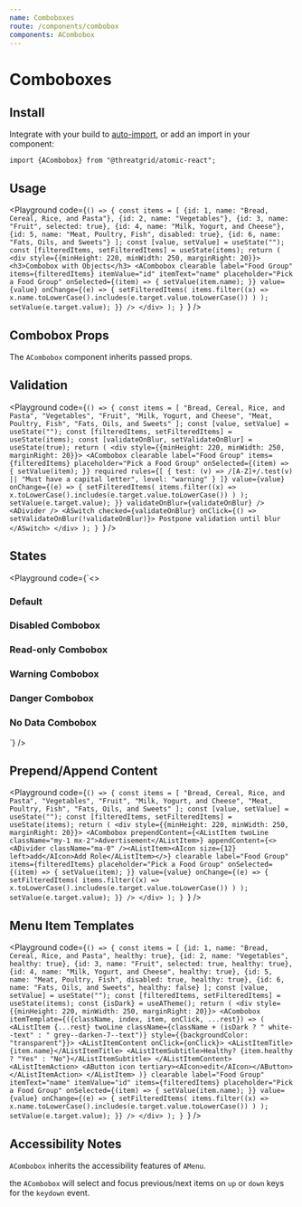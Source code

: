 ```yaml
---
name: Comboboxes
route: /components/combobox
components: ACombobox
---
```



# Comboboxes

## Install

Integrate with your build to [auto-import](/#integrating), or add an import in your component:

```
import {ACombobox} from "@threatgrid/atomic-react";
```

## Usage

<Playground
  code={`() => {
  const items = [
    {id: 1, name: "Bread, Cereal, Rice, and Pasta"},
    {id: 2, name: "Vegetables"},
    {id: 3, name: "Fruit", selected: true},
    {id: 4, name: "Milk, Yogurt, and Cheese"},
    {id: 5, name: "Meat, Poultry, Fish", disabled: true},
    {id: 6, name: "Fats, Oils, and Sweets"}
  ];
  const [value, setValue] = useState("");
  const [filteredItems, setFilteredItems] = useState(items);
  return (
    <div style={{minHeight: 220, minWidth: 250, marginRight: 20}}>
      <h3>Combobox with Objects</h3>
      <ACombobox
        clearable
        label="Food Group"
        items={filteredItems}
        itemValue="id"
        itemText="name"
        placeholder="Pick a Food Group"
        onSelected={(item) => {
          setValue(item.name);
        }}
        value={value}
        onChange={(e) => {
          setFilteredItems(
            items.filter((x) =>
              x.name.toLowerCase().includes(e.target.value.toLowerCase())
            )
          );
          setValue(e.target.value);
        }}
      />
    </div>
  );
}
`}
/>

## Combobox Props

The `ACombobox` component inherits passed props.

<Props of="ACombobox" />

## Validation

<Playground
  code={`() => {
  const items = [
    "Bread, Cereal, Rice, and Pasta",
    "Vegetables",
    "Fruit",
    "Milk, Yogurt, and Cheese",
    "Meat, Poultry, Fish",
    "Fats, Oils, and Sweets"
  ];
  const [value, setValue] = useState("");
  const [filteredItems, setFilteredItems] = useState(items);
  const [validateOnBlur, setValidateOnBlur] = useState(true);
  return (
    <div style={{minHeight: 220, minWidth: 250, marginRight: 20}}>
      <ACombobox
        clearable
        label="Food Group"
        items={filteredItems}
        placeholder="Pick a Food Group"
        onSelected={(item) => {
          setValue(item);
        }}
        required
        rules={[
          {
            test: (v) => /[A-Z]+/.test(v) || "Must have a capital letter",
            level: "warning"
          }
        ]}
        value={value}
        onChange={(e) => {
          setFilteredItems(
            items.filter((x) =>
              x.toLowerCase().includes(e.target.value.toLowerCase())
            )
          );
          setValue(e.target.value);
        }}
        validateOnBlur={validateOnBlur}
      />
      <ADivider />
      <ASwitch
        checked={validateOnBlur}
        onClick={() => setValidateOnBlur(!validateOnBlur)}>
        Postpone validation until blur
      </ASwitch>
    </div>
  );
}
`}
/>

## States

<Playground
  code={`<>
  <div style={{minHeight: 220, minWidth: 250, marginRight: 20}}>
    <h3>Default</h3>
    <ACombobox
      clearable
      label="Food Group"
      items={[
        "Bread, Cereal, Rice, and Pasta",
        "Vegetables",
        "Fruit",
        "Milk, Yogurt, and Cheese",
        "Meat, Poultry, Fish",
        "Fats, Oils, and Sweets"
      ]}
      placeholder="Pick a Food Group"
      hint="Hint: Clearable"
    />
  </div>
  <div style={{minHeight: 220, minWidth: 250, marginRight: 20}}>
    <h3>Disabled Combobox</h3>
    <ACombobox
      disabled
      label="Food Group"
      placeholder="Pick a Food Group"
      hint="Hint: Disabled"
    />
  </div>
  <div style={{minHeight: 220, minWidth: 250, marginRight: 20}}>
    <h3>Read-only Combobox</h3>
    <ACombobox
      readOnly
      label="Food Group"
      placeholder="Pick a Food Group"
      hint="Hint: Read-only"
    />
  </div>
  <div style={{minHeight: 220, minWidth: 250, marginRight: 20}}>
    <h3>Warning Combobox</h3>
    <ACombobox
      label="Food Group"
      placeholder="Pick a Food Group"
      hint="Hint: Warning"
      validationState="warning"
    />
  </div>
  <div style={{minHeight: 220, minWidth: 250, marginRight: 20}}>
    <h3>Danger Combobox</h3>
    <ACombobox
      label="Food Group"
      placeholder="Pick a Food Group"
      hint="Hint: Danger"
      validationState="danger"
    />
  </div>
  <div style={{minHeight: 220, minWidth: 250, marginRight: 20}}>
    <h3>No Data Combobox</h3>
    <ACombobox
      label="Food Group"
      placeholder="Pick a Food Group"
      noDataContent="Check again when we restock!"
      hint="Hint: No Data"
    />
  </div>
</>
`}
/>

## Prepend/Append Content

<Playground
  code={`() => {
  const items = [
    "Bread, Cereal, Rice, and Pasta",
    "Vegetables",
    "Fruit",
    "Milk, Yogurt, and Cheese",
    "Meat, Poultry, Fish",
    "Fats, Oils, and Sweets"
  ];
  const [value, setValue] = useState("");
  const [filteredItems, setFilteredItems] = useState(items);
  return (
    <div style={{minHeight: 220, minWidth: 250, marginRight: 20}}>
      <ACombobox
        prependContent={<AListItem twoLine className="my-1 mx-2">Advertisement</AListItem>}
        appendContent={<><ADivider className="ma-0" /><AListItem><AIcon size={12} left>add</AIcon>Add Role</AListItem></>}
        clearable
        label="Food Group"
        items={filteredItems}
        placeholder="Pick a Food Group"
        onSelected={(item) => {
          setValue(item);
        }}
        value={value}
        onChange={(e) => {
          setFilteredItems(
            items.filter((x) =>
              x.toLowerCase().includes(e.target.value.toLowerCase())
            )
          );
          setValue(e.target.value);
        }}
      />
    </div>
  );
}
`}
/>

## Menu Item Templates

<Playground
  code={`() => {
  const items = [
    {id: 1, name: "Bread, Cereal, Rice, and Pasta", healthy: true},
    {id: 2, name: "Vegetables", healthy: true},
    {id: 3, name: "Fruit", selected: true, healthy: true},
    {id: 4, name: "Milk, Yogurt, and Cheese", healthy: true},
    {id: 5, name: "Meat, Poultry, Fish", disabled: true, healthy: true},
    {id: 6, name: "Fats, Oils, and Sweets", healthy: false}
  ];
  const [value, setValue] = useState("");
  const [filteredItems, setFilteredItems] = useState(items);
  const {isDark} = useATheme();
  return (
    <div style={{minHeight: 220, minWidth: 250, marginRight: 20}}>
      <ACombobox
        itemTemplate={({className, index, item, onClick, ...rest}) => (
          <AListItem {...rest} twoLine className={className + (isDark ? " white--text" : " grey--darken-7--text")} style={{backgroundColor: "transparent"}}>
            <AListItemContent onClick={onClick}>
              <AListItemTitle>{item.name}</AListItemTitle>
              <AListItemSubtitle>Healthy? {item.healthy ? "Yes" : "No"}</AListItemSubtitle>
            </AListItemContent>
            <AListItemAction>
              <AButton icon tertiary><AIcon>edit</AIcon></AButton>
            </AListItemAction>
          </AListItem>
        )}
        clearable
        label="Food Group"
        itemText="name"
        itemValue="id"
        items={filteredItems}
        placeholder="Pick a Food Group"
        onSelected={(item) => {
          setValue(item.name);
        }}
        value={value}
        onChange={(e) => {
          setFilteredItems(
            items.filter((x) =>
              x.name.toLowerCase().includes(e.target.value.toLowerCase())
            )
          );
          setValue(e.target.value);
        }}
      />
    </div>
  );
}
`}
/>

## Accessibility Notes

`ACombobox` inherits the accessibility features of `AMenu`.

the `ACombobox` will select and focus previous/next items on `up` or `down` keys for the `keydown` event.
